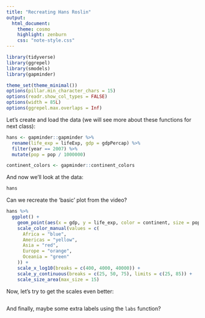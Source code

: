 ```yaml
---
title: "Recreating Hans Roslin"
output:
  html_document:
    theme: cosmo
    highlight: zenburn
    css: "note-style.css"
---
```


```r
library(tidyverse)
library(ggrepel)
library(smodels)
library(gapminder)

theme_set(theme_minimal())
options(pillar.min_character_chars = 15)
options(readr.show_col_types = FALSE)
options(width = 85L)
options(ggrepel.max.overlaps = Inf)
```

Let's create and load the data (we will see more about these functions for
next class):

```r
hans <- gapminder::gapminder %>%
  rename(life_exp = lifeExp, gdp = gdpPercap) %>%
  filter(year == 2007) %>%
  mutate(pop = pop / 1000000)

continent_colors <- gapminder::continent_colors
```

And now we'll look at the data:

```r
hans
```

Can we recreate the 'basic' plot from the video?

```r
hans %>%
  ggplot() +
    geom_point(aes(x = gdp, y = life_exp, color = continent, size = pop), alpha = 0.3) +
    scale_color_manual(values = c(
      Africa = "blue",
      Americas = "yellow",
      Asia = "red",
      Europe = "orange",
      Oceania = "green"
    )) +
    scale_x_log10(breaks = c(400, 4000, 40000)) +
    scale_y_continuous(breaks = c(25, 50, 75), limits = c(25, 85)) +
    scale_size_area(max_size = 15)
```

Now, let's try to get the scales even better:

```r

```

And finally, maybe some extra labels using the `labs` function?

```r

```
